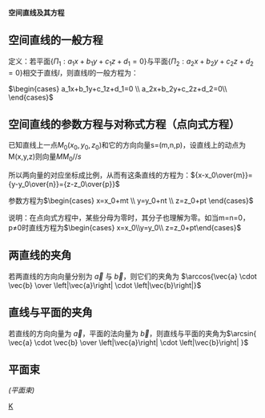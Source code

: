 {{multiple issues|
{{Expand|time=2012-05-24T10:04:36+00:00}}
{{Unreferenced|time=2012-05-24T10:04:36+00:00}}
{{Copy edit|time=2020-12-20T07:58:43+00:00}}
{{Lead too short|time=2020-12-20T07:58:43+00:00}}
}}
'''空间直线及其方程'''

==空间直线的一般方程==
定义：若平面{<math>\Pi_1:{a_1x+b_1y+c_1z+d_1=0}</math>}与平面{<math>\Pi_2:{a_2x+b_2y+c_2z+d_2=0}</math>}相交于直线<math>l</math>，则直线<math>l</math>的一般方程为：

<math>
\begin{cases} 
a_1x+b_1y+c_1z+d_1=0 \\
a_2x+b_2y+c_2z+d_2=0\\
\end{cases}
</math><br />

==空间直线的参数方程与对称式方程（点向式方程）==
已知直线上一点<math>M_0(x_0,y_0,z_0)</math>和它的方向向量s=(m,n,p)，设直线上的动点为M(x,y,z)则向量<math>MM_0//s</math>

所以两向量的对应坐标成比例，从而有这条直线的方程为：<math>{x-x_0\over{m}}={y-y_0\over{n}}={z-z_0\over{p}}</math>

参数方程为<math>\begin{cases} x=x_0+mt \\ y=y_0+nt \\ z=z_0+pt \end{cases}</math>

说明：在点向式方程中，某些分母为零时，其分子也理解为零。如当m=n=0，p≠0时直线方程为<math>\begin{cases} x=x_0\\y=y_0\\ z=z_0+pt\end{cases}</math>

==两直线的夹角==
若两直线的方向向量分别为 <math>\vec{a}</math> 与 <math>\vec{b}</math>，则它们的夹角为 <math>\arccos{\vec{a} \cdot \vec{b}
\over
\left|\vec{a}\right| \cdot \left|\vec{b}\right|}</math><br />

==直线与平面的夹角==
若直线的方向向量为 <math>\vec{a}</math>，平面的法向量为 <math>\vec{b}</math>，则直线与平面的夹角为<math>\arcsin{
    \vec{a} \cdot \vec{b}
    \over
    \left|\vec{a}\right| \cdot \left|\vec{b}\right|
}</math><br />

==平面束==
''(平面束)''

[[Category:几何学|K]]